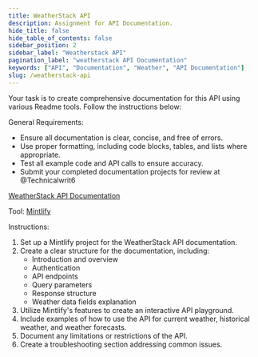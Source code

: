 ```yaml
--- 
title: WeatherStack API
description: Assignment for API Documentation. 
hide_title: false
hide_table_of_contents: false
sidebar_position: 2
sidebar_label: "Weatherstack API"
pagination_label: "weatherstack API Documentation"
keywords: ["API", "Documentation", "Weather", "API Documentation"]
slug: /weatherstack-api
---
```




Your task is to create comprehensive documentation for this API using various Readme tools. Follow the instructions below:

General Requirements:
- Ensure all documentation is clear, concise, and free of errors.
- Use proper formatting, including code blocks, tables, and lists where appropriate.
- Test all example code and API calls to ensure accuracy.
- Submit your completed documentation projects for review at @Technicalwrit6

[WeatherStack API Documentation](https://weatherstack.com/?utm_source=Github&utm_medium=Referral&utm_campaign=Public-apis-repo-Best-sellers)

Tool: [Mintlify](https://mintlify.com/docs/development)

Instructions:
1. Set up a Mintlify project for the WeatherStack API documentation.
2. Create a clear structure for the documentation, including:
   - Introduction and overview
   - Authentication
   - API endpoints
   - Query parameters
   - Response structure
   - Weather data fields explanation
3. Utilize Mintlify's features to create an interactive API playground.
4. Include examples of how to use the API for current weather, historical weather, and weather forecasts.
5. Document any limitations or restrictions of the API.
6. Create a troubleshooting section addressing common issues.
